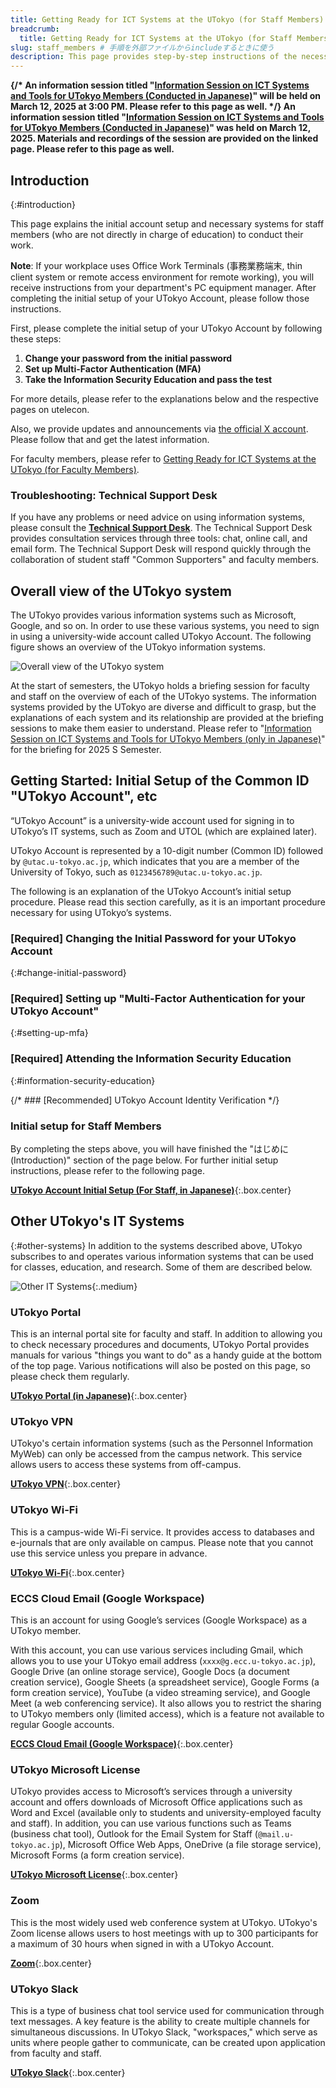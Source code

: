 ```yaml
---
title: Getting Ready for ICT Systems at the UTokyo (for Staff Members)
breadcrumb:
  title: Getting Ready for ICT Systems at the UTokyo (for Staff Members)
slug: staff_members # 手順を外部ファイルからincludeするときに使う
description: This page provides step-by-step instructions of the necessary preparations for new staff members at UTokyo to use the university's information systems.
---
```



<b class="box">
{/* An information session titled "<a href="/events/2025-03-12/">Information Session on ICT Systems and Tools for UTokyo Members (Conducted in Japanese)</a>" will be held on March 12, 2025 at 3:00 PM. Please refer to this page as well. */}
An information session titled "<a href="/events/2025-03-12/">Information Session on ICT Systems and Tools for UTokyo Members (Conducted in Japanese)</a>" was held on March 12, 2025. Materials and recordings of the session are provided on the linked page. Please refer to this page as well.
</b>

## Introduction
{:#introduction}

This page explains the initial account setup and necessary systems for staff members (who are not directly in charge of education) to conduct their work.

**Note**: If your workplace uses Office Work Terminals (事務業務端末, thin client system or remote access environment for remote working), you will receive instructions from your department's PC equipment manager. After completing the initial setup of your UTokyo Account, please follow those instructions.

First, please complete the initial setup of your UTokyo Account by following these steps:

1. **Change your password from the initial password**
1. **Set up Multi-Factor Authentication (MFA)**
1. **Take the Information Security Education and pass the test**

For more details, please refer to the explanations below and the respective pages on utelecon.

Also, we provide updates and announcements via [the official X account](https://x.com/utelecon_pr_en). Please follow that and get the latest information.

For faculty members, please refer to [Getting Ready for ICT Systems at the UTokyo (for Faculty Members)](/en/faculty_members/).

### Troubleshooting: Technical Support Desk

If you have any problems or need advice on using information systems, please consult the **[Technical Support Desk](/en/support/)**. The Technical Support Desk provides consultation services through three tools: chat, online call, and email form. The Technical Support Desk will respond quickly through the collaboration of student staff "Common Supporters" and faculty members.

## Overall view of the UTokyo system

The UTokyo provides various information systems such as Microsoft, Google, and so on. In order to use these various systems, you need to sign in using a university-wide account called UTokyo Account. The following figure shows an overview of the UTokyo information systems.

![Overall view of the UTokyo system](overall_system_en_upside_down.png)

At the start of semesters, the UTokyo holds a briefing session for faculty and staff on the overview of each of the UTokyo systems. The information systems provided by the UTokyo are diverse and difficult to grasp, but the explanations of each system and its relationship are provided at the briefing sessions to make them easier to understand. Please refer to "[Information Session on ICT Systems and Tools for UTokyo Members (only in Japanese)](/events/2025-03-12/)" for the briefing for 2025 S Semester.

## Getting Started: Initial Setup of the Common ID "UTokyo Account", etc

“UTokyo Account” is a university-wide account used for signing in to UTokyo’s IT systems, such as Zoom and UTOL (which are explained later).

UTokyo Account is represented by a 10-digit number (Common ID) followed by `@utac.u-tokyo.ac.jp`, which indicates that you are a member of the University of Tokyo, such as `0123456789@utac.u-tokyo.ac.jp`.

The following is an explanation of the UTokyo Account’s initial setup procedure. Please read this section carefully, as it is an important procedure necessary for using UTokyo’s systems.

### [Required] Changing the Initial Password for your UTokyo Account
{:#change-initial-password}

<UTokyoAccountChangePassword variant="faculty_members" />

### [Required] Setting up "Multi-Factor Authentication for your UTokyo Account"
{:#setting-up-mfa}

<UTokyoAccountMFA />

### [Required] Attending the Information Security Education
{:#information-security-education}

<InformationSecurity variant="faculty_members" />

{/* ### [Recommended] UTokyo Account Identity Verification */}

### Initial setup for Staff Members

By completing the steps above, you will have finished the "はじめに (Introduction)" section of the page below.
For further initial setup instructions, please refer to the following page.

**[UTokyo Account Initial Setup (For Staff, in Japanese)](https://univtokyo.sharepoint.com/sites/utokyoportal/wiki/d/UTokyo_Account_Initial_Settings.aspx)**{:.box.center}

## Other UTokyo's IT Systems
{:#other-systems}
In addition to the systems described above, UTokyo subscribes to and operates various information systems that can be used for classes, education, and research. Some of them are described below.

![Other IT Systems](other_systems.png){:.medium}

### UTokyo Portal

This is an internal portal site for faculty and staff. In addition to allowing you to check necessary procedures and documents, UTokyo Portal provides manuals for various "things you want to do" as a handy guide at the bottom of the top page. Various notifications will also be posted on this page, so please check them regularly.

**[UTokyo Portal (in Japanese)](https://login.adm.u-tokyo.ac.jp/utokyoportal)**{:.box.center}

### UTokyo VPN

UTokyo's certain information systems (such as the Personnel Information MyWeb) can only be accessed from the campus network. This service allows users to access these systems from off-campus.

**[UTokyo VPN](/en/utokyo_vpn/)**{:.box.center}

### UTokyo Wi-Fi

This is a campus-wide Wi-Fi service. It provides access to databases and e-journals that are only available on campus. Please note that you cannot use this service unless you prepare in advance.

**[UTokyo Wi-Fi](/en/utokyo_wifi/)**{:.box.center}

### ECCS Cloud Email (Google Workspace)

This is an account for using Google’s services (Google Workspace) as a UTokyo member.

With this account, you can use various services including Gmail, which allows you to use your UTokyo email address (`xxxx@g.ecc.u-tokyo.ac.jp`), Google Drive (an online storage service), Google Docs (a document creation service), Google Sheets (a spreadsheet service), Google Forms (a form creation service), YouTube (a video streaming service), and Google Meet (a web conferencing service). It also allows you to restrict the sharing to UTokyo members only (limited access), which is a feature not available to regular Google accounts.

**[ECCS Cloud Email (Google Workspace)](/en/google/)**{:.box.center}

### UTokyo Microsoft License

UTokyo provides access to Microsoft’s services through a university account and offers downloads of Microsoft Office applications such as Word and Excel (available only to students and university-employed faculty and staff). In addition, you can use various functions such as Teams (business chat tool), Outlook for the Email System for Staff (`@mail.u-tokyo.ac.jp`), Microsoft Office Web Apps, OneDrive (a file storage service), Microsoft Forms (a form creation service).

**[UTokyo Microsoft License](/en/microsoft/)**{:.box.center}

### Zoom

This is the most widely used web conference system at UTokyo.
UTokyo's Zoom license allows users to host meetings with up to 300 participants for a maximum of 30 hours when signed in with a UTokyo Account.

**[Zoom](/en/zoom/)**{:.box.center}

### UTokyo Slack

This is a type of business chat tool service used for communication through text messages. A key feature is the ability to create multiple channels for simultaneous discussions. In UTokyo Slack, "workspaces," which serve as units where people gather to communicate, can be created upon application from faculty and staff.

**[UTokyo Slack](/en/slack/)**{:.box.center}

